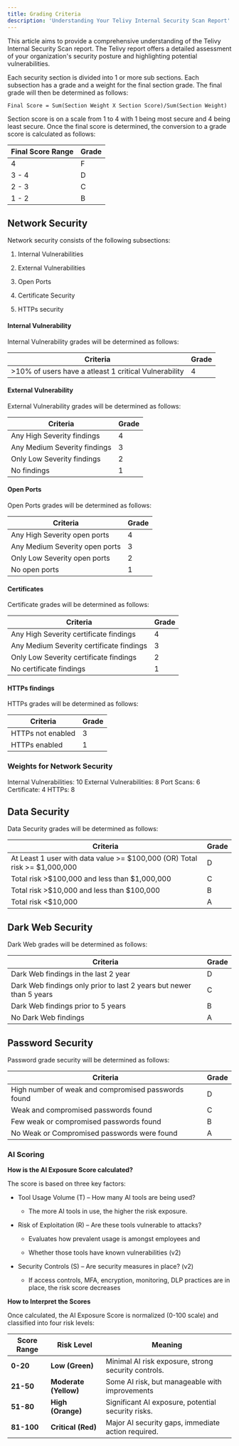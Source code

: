 ```yaml
---
title: Grading Criteria
description: 'Understanding Your Telivy Internal Security Scan Report'
---
```


This article aims to provide a comprehensive understanding of the Telivy Internal Security Scan report. The Telivy report offers a detailed assessment of your organization's security posture and highlighting potential vulnerabilities.

Each security section is divided into 1 or more sub sections. Each subsection has a grade and a weight for the final section grade. The final grade will then be determined as follows:

`Final Score = Sum(Section Weight X Section Score)/Sum(Section Weight)`

Section score is on a scale from 1 to 4 with 1 being most secure and 4 being least secure. Once the final score is determined, the conversion to a grade score is calculated as follows:

| Final Score Range | Grade |
| ----------------- | ----- |
| 4                 | F     |
| 3 - 4             | D     |
| 2 - 3             | C     |
| 1 - 2             | B     |

## Network Security

Network security consists of the following subsections:

1. Internal Vulnerabilities

2. External Vulnerabilities

3. Open Ports

4. Certificate Security

5. HTTPs security

#### Internal Vulnerability

Internal Vulnerability grades will be determined as follows:

| Criteria                                              | Grade |
| ----------------------------------------------------- | ----- |
| >10% of users have a atleast 1 critical Vulnerability | 4     |

#### External Vulnerability

External Vulnerability grades will be determined as follows:

| Criteria                     | Grade |
| ---------------------------- | ----- |
| Any High Severity findings   | 4     |
| Any Medium Severity findings | 3     |
| Only Low Severity findings   | 2     |
| No findings                  | 1     |

#### Open Ports

Open Ports grades will be determined as follows:

| Criteria                       | Grade |
| ------------------------------ | ----- |
| Any High Severity open ports   | 4     |
| Any Medium Severity open ports | 3     |
| Only Low Severity open ports   | 2     |
| No open ports                  | 1     |

#### Certificates

Certificate grades will be determined as follows:

| Criteria                                 | Grade |
| ---------------------------------------- | ----- |
| Any High Severity certificate findings   | 4     |
| Any Medium Severity certificate findings | 3     |
| Only Low Severity certificate findings   | 2     |
| No certificate findings                  | 1     |

#### HTTPs findings

HTTPs grades will be determined as follows:

| Criteria          | Grade |
| ----------------- | ----- |
| HTTPs not enabled | 3     |
| HTTPs enabled     | 1     |

### Weights for Network Security

Internal Vulnerabilities: 10
External Vulnerabilities: 8
Port Scans: 6
Certificate: 4
HTTPs: 8

## Data Security

Data Security grades will be determined as follows:

| Criteria                                                                  | Grade |
| ------------------------------------------------------------------------- | ----- |
| At Least 1 user with data value >= $100,000 (OR) Total risk >= $1,000,000 | D     |
| Total risk >$100,000 and less than $1,000,000                             | C     |
| Total risk >$10,000 and less than $100,000                                | B     |
| Total risk \<$10,000                                                      | A     |

## Dark Web Security

Dark Web grades will be determined as follows:

| Criteria                                                            | Grade |
| ------------------------------------------------------------------- | ----- |
| Dark Web findings in the last 2 year                                | D     |
| Dark Web findings only prior to last 2 years but newer than 5 years | C     |
| Dark Web findings prior to 5 years                                  | B     |
| No Dark Web findings                                                | A     |

## Password Security

Password grade security will be determined as follows:

| Criteria                                            | Grade |
| --------------------------------------------------- | ----- |
| High number of weak and compromised passwords found | D     |
| Weak and compromised passwords found                | C     |
| Few weak or compromised passwords found             | B     |
| No Weak or Compromised passwords were found         | A     |

### **AI Scoring**

**How is the AI Exposure Score calculated?**

The score is based on three key factors:

* Tool Usage Volume (T) – How many AI tools are being used?

  * The more AI tools in use, the higher the risk exposure.

* Risk of Exploitation (R) – Are these tools vulnerable to attacks?

  * Evaluates how prevalent usage is amongst employees and 

  * Whether those tools have known vulnerabilities (v2)

* Security Controls (S) – Are security measures in place? (v2)

  * If access controls, MFA, encryption, monitoring, DLP practices are in place, the risk score decreases

**How to Interpret the Scores**

Once calculated, the AI Exposure Score is normalized (0-100 scale) and classified into four risk levels:

| Score Range | Risk Level            | Meaning                                             |
| ----------- | --------------------- | --------------------------------------------------- |
| **0-20**    | **Low (Green)**       | Minimal AI risk exposure, strong security controls. |
| **21-50**   | **Moderate (Yellow)** | Some AI risk, but manageable with improvements      |
| **51-80**   | **High (Orange)**     | Significant AI exposure, potential security risks.  |
| **81-100**  | **Critical (Red)**    | Major AI security gaps, immediate action required.  |